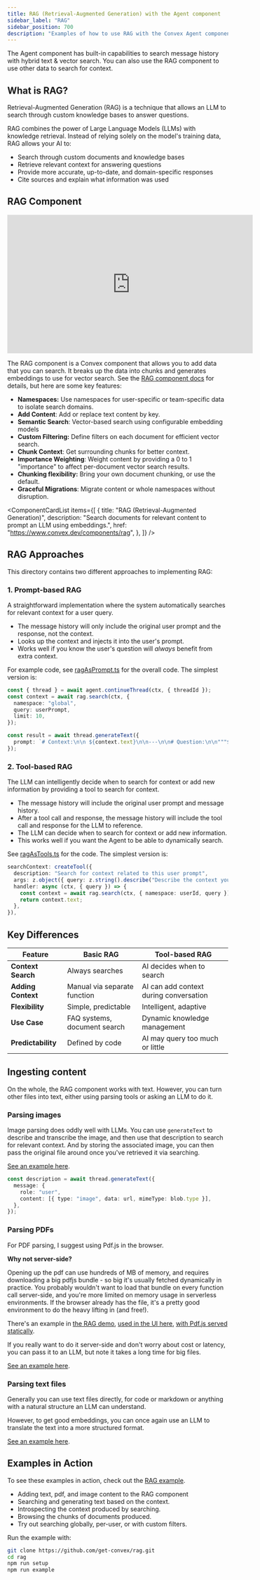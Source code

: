 ```yaml
---
title: RAG (Retrieval-Augmented Generation) with the Agent component
sidebar_label: "RAG"
sidebar_position: 700
description: "Examples of how to use RAG with the Convex Agent component"
---
```


The Agent component has built-in capabilities to search message history with
hybrid text & vector search. You can also use the RAG component to use other
data to search for context.

## What is RAG?

Retrieval-Augmented Generation (RAG) is a technique that allows an LLM to search
through custom knowledge bases to answer questions.

RAG combines the power of Large Language Models (LLMs) with knowledge retrieval.
Instead of relying solely on the model's training data, RAG allows your AI to:

- Search through custom documents and knowledge bases
- Retrieve relevant context for answering questions
- Provide more accurate, up-to-date, and domain-specific responses
- Cite sources and explain what information was used

## RAG Component

<div className="center-image" style={{ maxWidth: "560px" }}>
  <iframe
    width="560"
    height="315"
    src="https://www.youtube.com/embed/dGmtAmdAaFs?si=ce-M8pt6EWDZ8tfd"
    title="RAG Component YouTube Video"
    frameborder="0"
    allow="accelerometer; autoplay; clipboard-write; encrypted-media; gyroscope; picture-in-picture; web-share"
    referrerpolicy="strict-origin-when-cross-origin"
    allowfullscreen
  ></iframe>
</div>

The RAG component is a Convex component that allows you to add data that you can
search. It breaks up the data into chunks and generates embeddings to use for
vector search. See the [RAG component docs](https://convex.dev/components/rag)
for details, but here are some key features:

- **Namespaces:** Use namespaces for user-specific or team-specific data to
  isolate search domains.
- **Add Content**: Add or replace text content by key.
- **Semantic Search**: Vector-based search using configurable embedding models
- **Custom Filtering:** Define filters on each document for efficient vector
  search.
- **Chunk Context**: Get surrounding chunks for better context.
- **Importance Weighting**: Weight content by providing a 0 to 1 "importance" to
  affect per-document vector search results.
- **Chunking flexibility:** Bring your own document chunking, or use the
  default.
- **Graceful Migrations**: Migrate content or whole namespaces without
  disruption.


<ComponentCardList
  items={[
    {
      title: "RAG (Retrieval-Augmented Generation)",
      description:
        "Search documents for relevant content to prompt an LLM using embeddings.",
      href: "https://www.convex.dev/components/rag",
    },
  ]}
/>

## RAG Approaches

This directory contains two different approaches to implementing RAG:

### 1. Prompt-based RAG

A straightforward implementation where the system automatically searches for
relevant context for a user query.

- The message history will only include the original user prompt and the
  response, not the context.
- Looks up the context and injects it into the user's prompt.
- Works well if you know the user's question will _always_ benefit from extra
  context.

For example code, see [ragAsPrompt.ts](../example/convex/rag/ragAsPrompt.ts) for
the overall code. The simplest version is:

```ts
const { thread } = await agent.continueThread(ctx, { threadId });
const context = await rag.search(ctx, {
  namespace: "global",
  query: userPrompt,
  limit: 10,
});

const result = await thread.generateText({
  prompt: `# Context:\n\n ${context.text}\n\n---\n\n# Question:\n\n"""${userPrompt}\n"""`,
});
```

### 2. Tool-based RAG

The LLM can intelligently decide when to search for context or add new
information by providing a tool to search for context.

- The message history will include the original user prompt and message history.
- After a tool call and response, the message history will include the tool call
  and response for the LLM to reference.
- The LLM can decide when to search for context or add new information.
- This works well if you want the Agent to be able to dynamically search.

See [ragAsTools.ts](../example/convex/rag/ragAsTools.ts) for the code. The
simplest version is:

```ts
searchContext: createTool({
  description: "Search for context related to this user prompt",
  args: z.object({ query: z.string().describe("Describe the context you're looking for") }),
  handler: async (ctx, { query }) => {
    const context = await rag.search(ctx, { namespace: userId, query });
    return context.text;
  },
}),
```

## Key Differences

| Feature            | Basic RAG                    | Tool-based RAG                         |
| ------------------ | ---------------------------- | -------------------------------------- |
| **Context Search** | Always searches              | AI decides when to search              |
| **Adding Context** | Manual via separate function | AI can add context during conversation |
| **Flexibility**    | Simple, predictable          | Intelligent, adaptive                  |
| **Use Case**       | FAQ systems, document search | Dynamic knowledge management           |
| **Predictability** | Defined by code              | AI may query too much or little        |

## Ingesting content

On the whole, the RAG component works with text. However, you can turn other
files into text, either using parsing tools or asking an LLM to do it.

### Parsing images

Image parsing does oddly well with LLMs. You can use `generateText` to describe
and transcribe the image, and then use that description to search for relevant
context. And by storing the associated image, you can then pass the original
file around once you've retrieved it via searching.

[See an example here](https://github.com/get-convex/rag/blob/main/example/convex/getText.ts#L28-L42).

```ts
const description = await thread.generateText({
  message: {
    role: "user",
    content: [{ type: "image", data: url, mimeType: blob.type }],
  },
});
```

### Parsing PDFs

For PDF parsing, I suggest using Pdf.js in the browser.

**Why not server-side?**

Opening up the pdf can use hundreds of MB of memory, and requires downloading a
big pdfjs bundle - so big it's usually fetched dynamically in practice. You
probably wouldn't want to load that bundle on every function call server-side,
and you're more limited on memory usage in serverless environments. If the
browser already has the file, it's a pretty good environment to do the heavy
lifting in (and free!).

There's an example in
[the RAG demo](https://github.com/get-convex/rag/blob/main/example/src/pdfUtils.ts#L14),
[used in the UI here](https://github.com/get-convex/rag/blob/main/example/src/components/UploadSection.tsx#L51),
[with Pdf.js served statically](https://github.com/get-convex/rag/blob/main/example/public/pdf-worker/).

If you really want to do it server-side and don't worry about cost or latency,
you can pass it to an LLM, but note it takes a long time for big files.

[See an example here](https://github.com/get-convex/rag/blob/main/example/convex/getText.ts#L50-L65).

### Parsing text files

Generally you can use text files directly, for code or markdown or anything
with a natural structure an LLM can understand.

However, to get good embeddings, you can once again use an LLM to translate the
text into a more structured format.

[See an example here](https://github.com/get-convex/rag/blob/main/example/convex/getText.ts#L68-L89).

## Examples in Action

To see these examples in action, check out the
[RAG example](https://github.com/get-convex/rag/blob/main/example/convex/example.ts).

- Adding text, pdf, and image content to the RAG component
- Searching and generating text based on the context.
- Introspecting the context produced by searching.
- Browsing the chunks of documents produced.
- Try out searching globally, per-user, or with custom filters.

Run the example with:

```bash
git clone https://github.com/get-convex/rag.git
cd rag
npm run setup
npm run example
```
